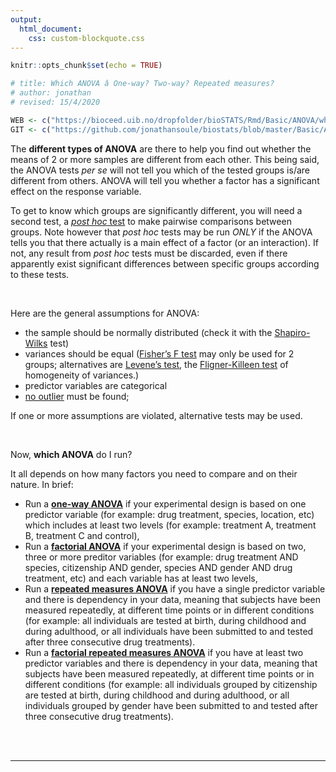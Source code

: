 ```yaml
---
output:
  html_document:
    css: custom-blockquote.css
---
```


```r
knitr::opts_chunk$set(echo = TRUE)

# title: Which ANOVA â One-way? Two-way? Repeated measures?
# author: jonathan
# revised: 15/4/2020

WEB <- c("https://bioceed.uib.no/dropfolder/bioSTATS/Rmd/Basic/ANOVA/whichANOVA.html")
GIT <- c("https://github.com/jonathansoule/biostats/blob/master/Basic/ANOVA/whichANOVA.Rmd")
```

The **different types of ANOVA** are there to help you find out whether the means of 2 or more samples are different from each other. This being said, the ANOVA tests *per se* will not tell you which of the tested groups is/are different from others. ANOVA will tell you whether a factor has a significant effect on the response variable. 

To get to know which groups are significantly different, you will need a second test, a [*post hoc* test](http://biostats.w.uib.no/post-hoc-tests/){target="_blank"} to make pairwise comparisons between groups. Note however that *post hoc* tests may be run *ONLY* if the ANOVA tells you that there actually is a main effect of a factor (or an interaction). If not, any result from *post hoc* tests must be discarded, even if there apparently exist significant differences between specific groups according to these tests.

<br/>

Here are the general assumptions for ANOVA:

+ the sample should be normally distributed (check it with the [Shapiro-Wilks](http://biostats.w.uib.no/test-for-normality-shapiro-wilks-test/){target="_blank"} test)
+ variances should be equal ([Fisher's F test](http://biostats.w.uib.no/1-comparing-two-variances/){target="_blank"} may only be used for 2 groups; alternatives are [Levene's test](http://biostats.w.uib.no/test-for-homogeneity-of-variances-levenes-test/){target="_blank"}, the [Fligner-Killeen test](http://biostats.w.uib.no/test-for-homogeneity-of-variances-levenes-test/){target="_blank"} of homogeneity of variances.)
+ predictor variables are categorical
+ [no outlier](http://biostats.w.uib.no/finding-outliers/){target="_blank"} must be found;

If one or more assumptions are violated, alternative tests may be used. 

<br/>

Now, **which ANOVA** do I run?

It all depends on how many factors you need to compare and on their nature. In brief:

+ Run a [**one-way ANOVA**](https://biostats.w.uib.no/one-way-anova/){target="_blank"} if your experimental design is based on one predictor variable (for example: drug treatment, species, location, etc) which includes at least two levels (for example: treatment A, treatment B, treatment C and control),
+ Run a [**factorial ANOVA**](https://biostats.w.uib.no/factorial-design/){target="_blank"} if your experimental design is based on two, three or more preditor variables (for example: drug treatment AND species, citizenship AND gender, species AND gender AND drug treatment, etc) and each variable has at least two levels,
+ Run a [**repeated measures ANOVA**](https://biostats.w.uib.no/repeated-measures-anova/){target="_blank"} if you have a single predictor variable and there is dependency in your data, meaning that subjects have been measured repeatedly, at different time points or in different conditions (for example: all individuals are tested at birth, during childhood and during adulthood, or all individuals have been submitted to and tested after three consecutive drug treatments).
+ Run a [**factorial repeated measures ANOVA**](https://biostats.w.uib.no/factorial-repeated-measures-anova-two-way-repeated-measures-anova/){target="_blank"} if you have at least two predictor variables and there is dependency in your data, meaning that subjects have been measured repeatedly, at different time points or in different conditions (for example: all individuals grouped by citizenship are tested at birth, during childhood and during adulthood, or all individuals grouped by gender have been submitted to and tested after three consecutive drug treatments).

<br/><br/>

***
<!-- UNCOMMENT TO ACTIVATE
Get the Rmarkdown file corresponding to this page on [GitHub](`r GIT`){target="_blank"}.
-->
